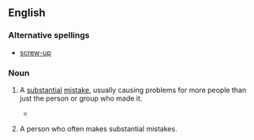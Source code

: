 ==English==

===Alternative spellings===
* [[screw-up]]

===Noun===
{{en-noun}}

# {{colloquial}} A [[substantial]] [[mistake]], usually causing problems for more people than just the person or group who made it.
#*{{quote-book
|year=1977
|author=John Osborne
|title=White House watch: the Ford years‎
|page=147
|passage=The Ford administration emerged in better shape than it deserved from the fantastic '''screw-up''' that preceded the release of the Rockefeller...}}
# {{colloquial}} A person who often makes substantial mistakes.